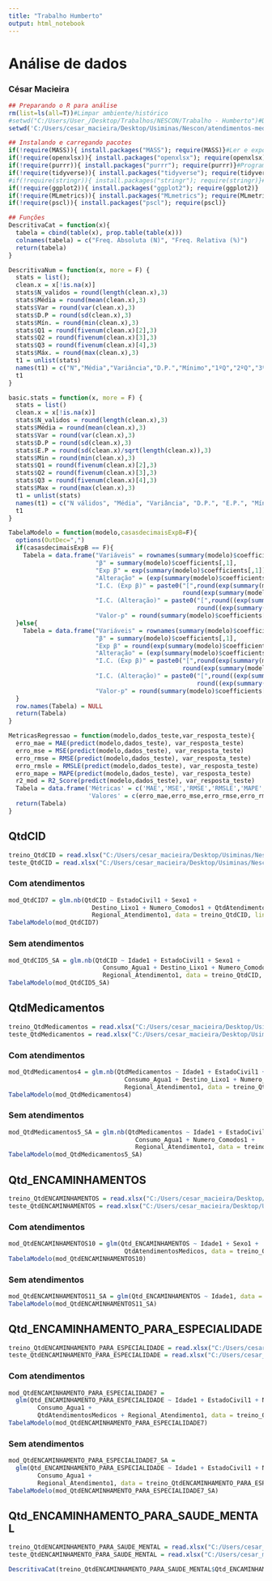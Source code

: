 ```yaml
---
title: "Trabalho Humberto"
output: html_notebook
---
```


# Análise de dados
### César Macieira

```r
## Preparando o R para análise
rm(list=ls(all=T))#Limpar ambiente/histórico
#setwd("C:/Users/User_/Desktop/Trabalhos/NESCON/Trabalho - Humberto")#Diretório
setwd('C:/Users/cesar_macieira/Desktop/Usiminas/Nescon/atendimentos-medicos')
```

```r
## Instalando e carregando pacotes
if(!require(MASS)){ install.packages("MASS"); require(MASS)}#Ler e exportar excel
if(!require(openxlsx)){ install.packages("openxlsx"); require(openxlsx)}#Ler e exportar excel
if(!require(purrr)){ install.packages("purrr"); require(purrr)}#Programação funcional
if(!require(tidyverse)){ install.packages("tidyverse"); require(tidyverse)}#Manipulação de dados
#if(!require(stringr)){ install.packages("stringr"); require(stringr)}#Strings
if(!require(ggplot2)){ install.packages("ggplot2"); require(ggplot2)}
if(!require(MLmetrics)){ install.packages("MLmetrics"); require(MLmetrics)}
if(!require(pscl)){ install.packages("pscl"); require(pscl)}
```


```r
## Funções
DescritivaCat = function(x){
  tabela = cbind(table(x), prop.table(table(x)))
  colnames(tabela) = c("Freq. Absoluta (N)", "Freq. Relativa (%)")
  return(tabela)
}

DescritivaNum = function(x, more = F) {
  stats = list();
  clean.x = x[!is.na(x)]
  stats$N_validos = round(length(clean.x),3)
  stats$Média = round(mean(clean.x),3)
  stats$Var = round(var(clean.x),3)
  stats$D.P = round(sd(clean.x),3)
  stats$Mín. = round(min(clean.x),3)
  stats$Q1 = round(fivenum(clean.x)[2],3)
  stats$Q2 = round(fivenum(clean.x)[3],3)
  stats$Q3 = round(fivenum(clean.x)[4],3)
  stats$Máx. = round(max(clean.x),3)
  t1 = unlist(stats)
  names(t1) = c("N","Média","Variância","D.P.","Mínimo","1ºQ","2ºQ","3ºQ","Máximo")
  t1
}

basic.stats = function(x, more = F) {
  stats = list()
  clean.x = x[!is.na(x)]
  stats$N_validos = round(length(clean.x),3)
  stats$Média = round(mean(clean.x),3)
  stats$Var = round(var(clean.x),3)
  stats$D.P = round(sd(clean.x),3)
  stats$E.P = round(sd(clean.x)/sqrt(length(clean.x)),3)
  stats$Min = round(min(clean.x),3)
  stats$Q1 = round(fivenum(clean.x)[2],3)
  stats$Q2 = round(fivenum(clean.x)[3],3)
  stats$Q3 = round(fivenum(clean.x)[4],3)
  stats$Max = round(max(clean.x),3)
  t1 = unlist(stats)
  names(t1) = c("N válidos", "Média", "Variância", "D.P.", "E.P.", "Mínimo", "1ºQ", "2ºQ", "3ºQ", "Máximo")
  t1
}

TabelaModelo = function(modelo,casasdecimaisExpB=F){
  options(OutDec=",")
  if(casasdecimaisExpB == F){
    Tabela = data.frame("Variáveis" = rownames(summary(modelo)$coefficients),
                        "β" = summary(modelo)$coefficients[,1],
                        "Exp β" = exp(summary(modelo)$coefficients[,1]),
                        "Alteração" = (exp(summary(modelo)$coefficients[,1]) - 1),
                        "I.C. (Exp β)" = paste0("[",round(exp(summary(modelo)$coefficients[,1]-1.96*summary(modelo)$coefficients[,2]),3),"; ",
                                                round(exp(summary(modelo)$coefficients[,1]+1.96*summary(modelo)$coefficients[,2]),3),"]"),
                        "I.C. (Alteração)" = paste0("[",round((exp(summary(modelo)$coefficients[,1]-1.96*summary(modelo)$coefficients[,2])-1)*100,2),"%; ",
                                                    round((exp(summary(modelo)$coefficients[,1]+1.96*summary(modelo)$coefficients[,2])-1)*100,2),"%]"),
                        "Valor-p" = round(summary(modelo)$coefficients[,4],4))
  }else{
    Tabela = data.frame("Variáveis" = rownames(summary(modelo)$coefficients),
                        "β" = summary(modelo)$coefficients[,1],
                        "Exp β" = round(exp(summary(modelo)$coefficients[,1]),casasdecimaisExpB),
                        "Alteração" = (exp(summary(modelo)$coefficients[,1]) - 1),
                        "I.C. (Exp β)" = paste0("[",round(exp(summary(modelo)$coefficients[,1]-1.96*summary(modelo)$coefficients[,2]),casasdecimaisExpB),"; ",
                                                round(exp(summary(modelo)$coefficients[,1]+1.96*summary(modelo)$coefficients[,2]),casasdecimaisExpB),"]"),
                        "I.C. (Alteração)" = paste0("[",round((exp(summary(modelo)$coefficients[,1]-1.96*summary(modelo)$coefficients[,2])-1)*100,casasdecimaisExpB),"%; ",
                                                    round((exp(summary(modelo)$coefficients[,1]+1.96*summary(modelo)$coefficients[,2])-1)*100,casasdecimaisExpB),"%]"),
                        "Valor-p" = round(summary(modelo)$coefficients[,4],4))
  }
  row.names(Tabela) = NULL
  return(Tabela)
}

MetricasRegressao = function(modelo,dados_teste,var_resposta_teste){
  erro_mae = MAE(predict(modelo,dados_teste), var_resposta_teste)
  erro_mse = MSE(predict(modelo,dados_teste), var_resposta_teste)
  erro_rmse = RMSE(predict(modelo,dados_teste), var_resposta_teste)
  erro_rmsle = RMSLE(predict(modelo,dados_teste), var_resposta_teste)
  erro_mape = MAPE(predict(modelo,dados_teste), var_resposta_teste)
  r2_mod = R2_Score(predict(modelo,dados_teste), var_resposta_teste)
  Tabela = data.frame('Métricas' = c('MAE','MSE','RMSE','RMSLE','MAPE','R²'),
                      'Valores' = c(erro_mae,erro_mse,erro_rmse,erro_rmsle,erro_mape,r2_mod))
  return(Tabela)
}
```

## QtdCID
```r
treino_QtdCID = read.xlsx("C:/Users/cesar_macieira/Desktop/Usiminas/Nescon/atendimentos-medicos/treino QtdCID.xlsx", sheet = 1)
teste_QtdCID = read.xlsx("C:/Users/cesar_macieira/Desktop/Usiminas/Nescon/atendimentos-medicos/teste QtdCID.xlsx", sheet = 1)
```

### Com atendimentos
```r
mod_QtdCID7 = glm.nb(QtdCID ~ EstadoCivil1 + Sexo1 + 
                       Destino_Lixo1 + Numero_Comodos1 + QtdAtendimentosMedicos +
                       Regional_Atendimento1, data = treino_QtdCID, link = 'log', control=glm.control(maxit=50))
TabelaModelo(mod_QtdCID7)
```

### Sem atendimentos
```r
mod_QtdCID5_SA = glm.nb(QtdCID ~ Idade1 + EstadoCivil1 + Sexo1 + 
                          Consumo_Agua1 + Destino_Lixo1 + Numero_Comodos1 +
                          Regional_Atendimento1, data = treino_QtdCID, link = 'log', control=glm.control(maxit=50))
TabelaModelo(mod_QtdCID5_SA)
```

## QtdMedicamentos
```r
treino_QtdMedicamentos = read.xlsx("C:/Users/cesar_macieira/Desktop/Usiminas/Nescon/atendimentos-medicos/treino QtdMedicamentos.xlsx", sheet = 1)
teste_QtdMedicamentos = read.xlsx("C:/Users/cesar_macieira/Desktop/Usiminas/Nescon/atendimentos-medicos/teste QtdMedicamentos.xlsx", sheet = 1)
```

### Com atendimentos
```r
mod_QtdMedicamentos4 = glm.nb(QtdMedicamentos ~ Idade1 + EstadoCivil1 + Sexo1 + Situacao_Moradia1 + 
                                Consumo_Agua1 + Destino_Lixo1 + Numero_Comodos1 + QtdAtendimentosMedicos +
                                Regional_Atendimento1, data = treino_QtdMedicamentos, link = 'log', control=glm.control(maxit=50))
TabelaModelo(mod_QtdMedicamentos4)
```

### Sem atendimentos
```r
mod_QtdMedicamentos5_SA = glm.nb(QtdMedicamentos ~ Idade1 + EstadoCivil1 + Sexo1 + Situacao_Moradia1 + 
                                   Consumo_Agua1 + Numero_Comodos1 +
                                   Regional_Atendimento1, data = treino_QtdMedicamentos, link = 'log', control=glm.control(maxit=50))
TabelaModelo(mod_QtdMedicamentos5_SA)
```

## Qtd_ENCAMINHAMENTOS
```r
treino_QtdENCAMINHAMENTOS = read.xlsx("C:/Users/cesar_macieira/Desktop/Usiminas/Nescon/atendimentos-medicos/treino QtdENCAMINHAMENTOS.xlsx", sheet = 1)
teste_QtdENCAMINHAMENTOS = read.xlsx("C:/Users/cesar_macieira/Desktop/Usiminas/Nescon/atendimentos-medicos/teste QtdENCAMINHAMENTOS.xlsx", sheet = 1)
```

### Com atendimentos
```r
mod_QtdENCAMINHAMENTOS10 = glm(Qtd_ENCAMINHAMENTOS ~ Idade1 + Sexo1 + 
                                QtdAtendimentosMedicos, data = treino_QtdENCAMINHAMENTOS, family = poisson(link='log'))
TabelaModelo(mod_QtdENCAMINHAMENTOS10)
```

### Sem atendimentos
```r
mod_QtdENCAMINHAMENTOS11_SA = glm(Qtd_ENCAMINHAMENTOS ~ Idade1, data = treino_QtdENCAMINHAMENTOS, family = poisson(link = 'log'))
TabelaModelo(mod_QtdENCAMINHAMENTOS11_SA)
```

## Qtd_ENCAMINHAMENTO_PARA_ESPECIALIDADE
```r
treino_QtdENCAMINHAMENTO_PARA_ESPECIALIDADE = read.xlsx("C:/Users/cesar_macieira/Desktop/Usiminas/Nescon/atendimentos-medicos/treino QtdENCAMINHAMENTO_PARA_ESPECIALIDADE.xlsx", sheet = 1)
teste_QtdENCAMINHAMENTO_PARA_ESPECIALIDADE = read.xlsx("C:/Users/cesar_macieira/Desktop/Usiminas/Nescon/atendimentos-medicos/teste QtdENCAMINHAMENTO_PARA_ESPECIALIDADE.xlsx", sheet = 1)
```


### Com atendimentos
```r
mod_QtdENCAMINHAMENTO_PARA_ESPECIALIDADE7 = 
  glm(Qtd_ENCAMINHAMENTO_PARA_ESPECIALIDADE ~ Idade1 + EstadoCivil1 + Num_Membros_Familia1 + 
        Consumo_Agua1 + 
        QtdAtendimentosMedicos + Regional_Atendimento1, data = treino_QtdENCAMINHAMENTO_PARA_ESPECIALIDADE, family = poisson(link='log'))
TabelaModelo(mod_QtdENCAMINHAMENTO_PARA_ESPECIALIDADE7)
```

### Sem atendimentos
```r
mod_QtdENCAMINHAMENTO_PARA_ESPECIALIDADE7_SA = 
  glm(Qtd_ENCAMINHAMENTO_PARA_ESPECIALIDADE ~ Idade1 + EstadoCivil1 + Num_Membros_Familia1 + 
        Consumo_Agua1 + 
        Regional_Atendimento1, data = treino_QtdENCAMINHAMENTO_PARA_ESPECIALIDADE, family = poisson(link = 'log'))
TabelaModelo(mod_QtdENCAMINHAMENTO_PARA_ESPECIALIDADE7_SA)
```

## Qtd_ENCAMINHAMENTO_PARA_SAUDE_MENTAL
```r
treino_QtdENCAMINHAMENTO_PARA_SAUDE_MENTAL = read.xlsx("C:/Users/cesar_macieira/Desktop/Usiminas/Nescon/atendimentos-medicos/treino QtdENCAMINHAMENTO_PARA_SAUDE_MENTAL.xlsx", sheet = 1)
teste_QtdENCAMINHAMENTO_PARA_SAUDE_MENTAL = read.xlsx("C:/Users/cesar_macieira/Desktop/Usiminas/Nescon/atendimentos-medicos/teste QtdENCAMINHAMENTO_PARA_SAUDE_MENTAL.xlsx", sheet = 1)
```

```r
DescritivaCat(treino_QtdENCAMINHAMENTO_PARA_SAUDE_MENTAL$Qtd_ENCAMINHAMENTO_PARA_SAUDE_MENTAL)
```

